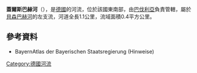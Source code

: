 {{Onesource|time=2020-08-25T04:25:03+00:00}}
{{Coord|49|58|23.44|N|9|15|11.55|E|display=title}}

'''蓋爾斯巴赫河'''（{{lang-de|Geiersbach}}），是[[德國|德國]]的河流，位於該國東南部，由[[巴伐利亞|巴伐利亞]]負責管轄，屬於[[貝森巴赫河|貝森巴赫河]]的左支流，河道全長1.1公里，流域面積0.4平方公里。

==參考資料==
* BayernAtlas der Bayerischen Staatsregierung (Hinweise)

{{Germany-geo-stub}}
[[Category:德國河流|Category:德國河流]]